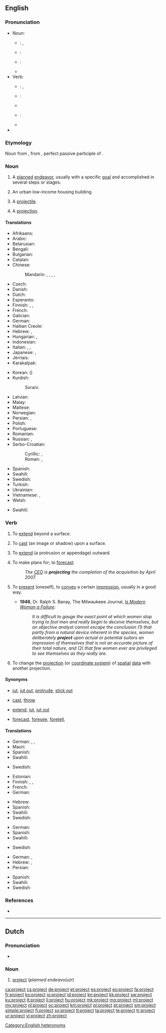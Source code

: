 ==English==
{{slim-wikipedia|Project (disambiguation)}}

===Pronunciation===
{{rel-top|RP, US, and Canadian pronunciation, including audio}}
* Noun:
** {{a|RP}}: {{IPA|/ˈpɹəʊd͡ʒɛkt/|/ˈpɹɒd͡ʒɛkt/}}, {{X-SAMPA|/"pr\@UdZEkt/|/"pr\QdZEkt/}}
** {{a|US}}: {{IPA|/ˈpɹɑd͡ʒɛkt/}}
** {{a|Canada}}: {{IPA|/ˈpɹɑdʒɛk̚t/}}
** {{audio|en-ca-project-noun.ogg|Audio (Canada)}}
* Verb:
** {{a|RP}}: {{IPA|/pɹəˈd͡ʒɛkt/}}, {{X-SAMPA|/pr\@"dZEkt/}}
** {{a|US}}: {{IPA|/pɹəˈd͡ʒɛkt/}}
** {{audio|En-us-project.ogg|Audio (US)}}
** {{a|Canada}}: {{IPA|/pɹəˈd͡ʒɛk̚t/}}
** {{audio|en-ca-project-verb.ogg|Audio (Canada)}}
* {{rhymes|ɛkt}}
{{rel-bottom}}

===Etymology===
Noun from {{etyl|la|en}} {{term|proiectum|prōiectum|projection|lang=la}}, from {{term|proiectus|prōiectus||lang=la}}, perfect passive participle of {{term|proicio|prōiciō|throw forth, extend; expel|lang=la}}.

===Noun===
{{en-noun}}

# A [[plan]]ned [[endeavor]], usually with a specific [[goal]] and accomplished in several steps or stages.
# {{context|US|lang=en}} An urban low-income housing building.
# {{context|obsolete|lang=en}} A [[projectile]].
# {{context|obsolete|lang=en}} A [[projection]].

====Translations====
{{trans-top|planned endeavor}}
* Afrikaans: {{t|af|projek}}
* Arabic: {{t-|ar|مشروع|tr=mašrūʿ|m}}
* Belarusian: {{t-|be|праект|m|tr=prajékt|sc=Cyrl}}
* Bengali: {{t-|bn|প্রজেক্ট|tr=prôjekţ|sc=Beng}}
* Bulgarian: {{t+|bg|проект|m|tr=proékt|sc=Cyrl}}
* Catalan: {{t+|ca|projecte|m}}
* Chinese:
*: Mandarin: {{t|cmn|計劃}}, {{t|cmn|计划|tr=jìhuà}}, {{t|cmn|方案|tr=fāng'àn}}, {{t|cmn|項目|sc=Hani}}, {{t|cmn|项目|tr=xiàngmù|sc=Hani}}
* Czech: {{t+|cs|projekt|m}}
* Danish: {{t-|da|projekt}}
* Dutch: {{t+|nl|project|n}}
* Esperanto: {{t-|eo|projekto}}
* Finnish: {{t+|fi|suunnitelma}}, {{t+|fi|hanke}}, {{t+|fi|projekti}}
* French: {{t+|fr|projet|m}}
* Galician: {{t+|gl|proxecto|m}}
* German: {{t+|de|Projekt|n}}
* Haitian Creole: {{tø|ht|pwojè}}
* Hebrew: {{t-|he|פרויקט|m|tr=proyékt}}, {{t-|he|מיזם|m|tr=meizám}}
* Hungarian: {{t+|hu|terv}}, {{t+|hu|projekt}}
* Indonesian: {{t+|id|proyek}}
* Italian: {{t+|it|progetto|m}}, {{t+|it|studio|m}}, {{t+|it|ricerca|f}}
* Japanese: {{t+|ja|プロジェクト|tr=purojekuto}}, {{t+|ja|計画|tr=けいかく, keikaku}}
* Jèrriais: {{tø|roa-jer|projet|m}}
* Karakalpak: {{tø|kaa|proekt}}
{{trans-mid}}
* Korean: {{t+|ko|계획|tr=gyehoek}} ({{t+|ko|計劃}})
* Kurdish:
*: Sorani: {{tø|ckb|پرۆژه‌|sc=ku-Arab}}
* Latvian: {{t-|lv|projekts|m}}
* Malay: {{t-|ms|projek}}
* Maltese: {{t-|mt|proġett|m}}
* Norwegian: {{t-|no|prosjekt|n}}
* Persian: {{t+|fa|پروژه|tr=prože}}, {{t+|fa|پیش‌افکند|tr=piš-afkand|sc=fa-Arab}}
* Polish: {{t+|pl|projekt|m}}
* Portuguese: {{t+|pt|projeto|m}}
* Romanian: {{t-|ro|proiect|n}}
* Russian: {{t+|ru|план|m|tr=plan}}, {{t+|ru|проект|m|tr=proɛ́kt}}
* Serbo-Croatian:
*: Cyrillic: {{t-|sh|пројекат|m}} {{qualifier|Bosnian, Serbian}}, {{t-|sh|пројект}} {{qualifier|Croatian}}
*: Roman: {{t-|sh|projekat|m}} {{qualifier|Bosnian, Serbian}}, {{t-|sh|projekt|m}} {{qualifier|Croatian}}
* Spanish: {{t+|es|proyecto|m}}
* Swahili: {{t+|sw|mradi}}
* Swedish: {{t+|sv|projekt|n}}
* Turkish: {{t+|tr|proje}}
* Ukrainian: {{t-|uk|проект|m|tr=proékt|sc=Cyrl}}
* Vietnamese: {{t+|vi|kế hoạch}}, {{t-|vi|đề án}}
* Welsh: {{t+|cy|prosiect|m}}
{{trans-bottom}}

{{trans-top|urban low-income housing building}}
* Swahili: {{t+|sw|miradi}}
{{trans-mid}}
{{trans-bottom}}

===Verb===
{{en-verb}}

# {{context|intransitive|lang=en}} To [[extend]] beyond a surface.
# {{context|transitive|lang=en}} To [[cast]] (an image or shadow) upon a surface.
# {{context|transitive|lang=en}}  To [[extend]] (a protrusion or appendage) outward.
# {{context|transitive|lang=en}}  To make plans for; to [[forecast]].
#: ''The [[CEO]] is '''projecting''' the completion of the acquisition by April 2007.''
# {{context|transitive|reflexive|lang=en}} To [[present]] (oneself), to [[convey]] a certain [[impression]], usually in a good way.
#* '''1946''', Dr. Ralph S. Banay, The Milwaukeee Journal, ''[http://news.google.com/newspapers?nid=1499&dat=19461207&id=NS0aAAAAIBAJ&sjid=8iMEAAAAIBAJ&pg=4499,3742545 Is Modern Woman a Failure]'':
#*: ''It is difficult to gauge the exact point at which women stop trying to fool men and really begin to deceive themselves, but an objective analyst cannot escape the conclusion (1) that partly from a natural device inherent in the species, women deliberately '''project''' upon actual or potential suitors an impression of themselves that is not an accurate picture of their total nature, and (2) that few women ever are privileged to see themselves as they really are.''
# {{context|cartography|lang=en}} To change the [[projection]] (or [[coordinate system]]) of [[spatial]] [[data]] with another projection.

====Synonyms====
* {{sense|extend beyond a surface}} [[jut]], [[jut out]], [[protrude]], [[stick out]]
* {{sense|cast image/shadow}} [[cast]], [[throw]]
* {{sense|extend outward}} [[extend]], [[jut]], [[jut out]]
* {{sense|make plans for; forecast}} [[forecast]], [[foresee]], [[foretell]],

====Translations====
{{trans-top|extend beyond a surface}}
* German: {{t-|de|hervorragen}}, {{t-|de|herausragen}}, {{t+|de|projizieren}}
* Maori: {{t|mi|kūrae}}
* Spanish: {{t|es|proyectar}}
* Swahili: {{t+|sw|miradi}}
{{trans-mid}}
* Swedish: {{t+|sv|sträcka ut}}
{{trans-bottom}}

{{trans-top|cast (image/shadow)}}
* Estonian: {{t-|et|kujutama}}
* Finnish: {{t+|fi|heijastaa}}, {{t+|fi|langeta}}, {{t-|fi|projisoida}}
* French: {{t+|fr|projeter}}
* German: {{t+|de|projizieren}}
{{trans-mid}}
* Hebrew: {{t-|he|הקרין|tr=hikrín}}
* Spanish: {{t|es|proyectar}}
* Swahili: {{t+|sw|miradi}}
* Swedish: {{t+|sv|projicera}}
{{trans-bottom}}

{{trans-top|extend outward}}
* German: {{t+|de|projizieren}}
* Spanish: {{t|es|proyectar}}
* Swahili: {{t+|sw|miradi}}
{{trans-mid}}
* Swedish: {{t+|sv|projicera}}
{{trans-bottom}}

{{trans-top|make plans for; forecast}}
* German: {{t+|de|projizieren}}, {{t+|de|planen}}
* Hebrew: {{t-|he|תכנן|tr=tikhnén}}, {{t-|he|ציפה|tr=tzipá}}
* Persian: {{t-|fa|پیش‌بینی‌ کردن|tr=pishbini kardan|sc=fa-Arab}}
{{trans-mid}}
* Spanish: {{t|es|proyectar}}
* Swahili: {{t+|sw|miradi}}
* Swedish: {{t+|sv|projektera}}
{{trans-bottom}}

===References===
* {{R:OED2}}

[[Category:English heteronyms]]

----

==Dutch==

===Pronunciation===
* {{audio|Nl-project.ogg|audio}}

===Noun===
{{nl-noun|n|projecten|projectje}}

# [[#English|project]] (''planned endeavo(u)r'')

[[ca:project]]
[[cs:project]]
[[de:project]]
[[et:project]]
[[es:project]]
[[eo:project]]
[[fa:project]]
[[fr:project]]
[[ko:project]]
[[io:project]]
[[id:project]]
[[kn:project]]
[[kk:project]]
[[sw:project]]
[[ku:project]]
[[lt:project]]
[[li:project]]
[[hu:project]]
[[mk:project]]
[[mg:project]]
[[ml:project]]
[[my:project]]
[[nl:project]]
[[oc:project]]
[[km:project]]
[[pl:project]]
[[pt:project]]
[[sm:project]]
[[simple:project]]
[[fi:project]]
[[sv:project]]
[[tl:project]]
[[ta:project]]
[[te:project]]
[[tr:project]]
[[ur:project]]
[[vi:project]]
[[zh:project]]